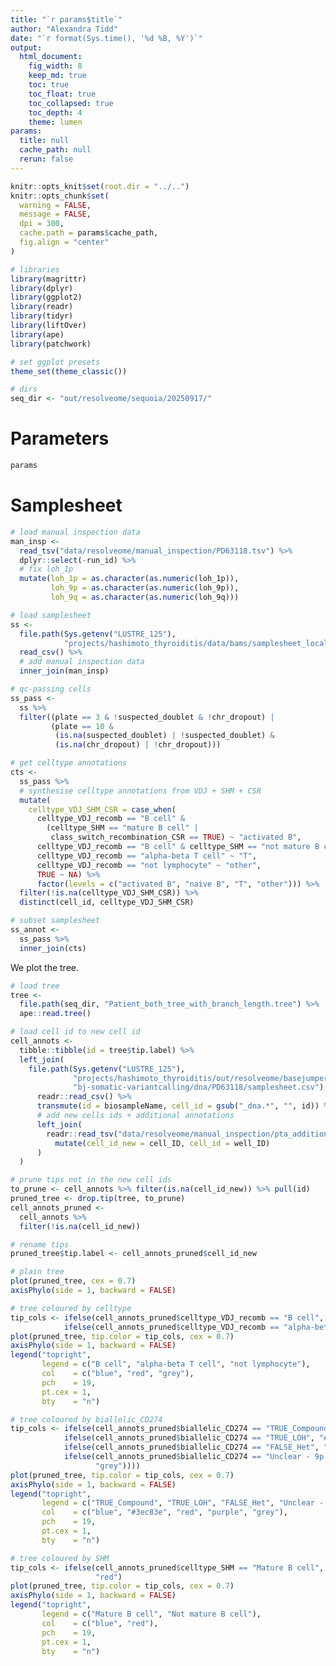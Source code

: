 ```yaml
---
title: "`r params$title`"
author: "Alexandra Tidd"
date: "`r format(Sys.time(), '%d %B, %Y')`"
output:
  html_document:
    fig_width: 8
    keep_md: true
    toc: true
    toc_float: true
    toc_collapsed: true
    toc_depth: 4
    theme: lumen
params:
  title: null
  cache_path: null
  rerun: false
---
```


```r
knitr::opts_knit$set(root.dir = "../..")
knitr::opts_chunk$set(
  warning = FALSE,
  message = FALSE,
  dpi = 300,
  cache.path = params$cache_path,
  fig.align = "center"
)
```

```r
# libraries
library(magrittr)
library(dplyr)
library(ggplot2)
library(readr)
library(tidyr)
library(liftOver)
library(ape)
library(patchwork)

# set ggplot presets
theme_set(theme_classic())

# dirs
seq_dir <- "out/resolveome/sequoia/20250917/"
```

# Parameters

```r
params
```

# Samplesheet

```r
# load manual inspection data
man_insp <-
  read_tsv("data/resolveome/manual_inspection/PD63118.tsv") %>%
  dplyr::select(-run_id) %>%
  # fix loh_1p
  mutate(loh_1p = as.character(as.numeric(loh_1p)),
         loh_9p = as.character(as.numeric(loh_9p)),
         loh_9q = as.character(as.numeric(loh_9q)))

# load samplesheet
ss <-
  file.path(Sys.getenv("LUSTRE_125"),
            "projects/hashimoto_thyroiditis/data/bams/samplesheet_local.csv") %>%
  read_csv() %>%
  # add manual inspection data
  inner_join(man_insp)

# qc-passing cells
ss_pass <-
  ss %>%
  filter((plate == 3 & !suspected_doublet & !chr_dropout) |
         (plate == 10 &
          (is.na(suspected_doublet) | !suspected_doublet) &
          (is.na(chr_dropout) | !chr_dropout)))

# get celltype annotations
cts <-
  ss_pass %>%
  # synthesise celltype annotations from VDJ + SHM + CSR
  mutate(
    celltype_VDJ_SHM_CSR = case_when(
      celltype_VDJ_recomb == "B cell" &
        (celltype_SHM == "mature B cell" |
         class_switch_recombination_CSR == TRUE) ~ "activated B",
      celltype_VDJ_recomb == "B cell" & celltype_SHM == "not mature B cell" ~ "naive B",
      celltype_VDJ_recomb == "alpha-beta T cell" ~ "T",
      celltype_VDJ_recomb == "not lymphocyte" ~ "other",
      TRUE ~ NA) %>%
      factor(levels = c("activated B", "naive B", "T", "other"))) %>%
  filter(!is.na(celltype_VDJ_SHM_CSR)) %>%
  distinct(cell_id, celltype_VDJ_SHM_CSR)

# subset samplesheet
ss_annot <-
  ss_pass %>%
  inner_join(cts)
```

We plot the tree.

```r
# load tree
tree <-
  file.path(seq_dir, "Patient_both_tree_with_branch_length.tree") %>%
  ape::read.tree()

# load cell id to new cell id
cell_annots <-
  tibble::tibble(id = tree$tip.label) %>%
  left_join(
    file.path(Sys.getenv("LUSTRE_125"),
              "projects/hashimoto_thyroiditis/out/resolveome/basejumper",
              "bj-somatic-variantcalling/dna/PD63118/samplesheet.csv") %>%
      readr::read_csv() %>%
      transmute(id = biosampleName, cell_id = gsub("_dna.*", "", id)) %>%
      # add new cells ids + additional annotations
      left_join(
        readr::read_tsv("data/resolveome/manual_inspection/pta_additional_annotation_H1.tsv") %>%
          mutate(cell_id_new = cell_ID, cell_id = well_ID)
      )
  )

# prune tips not in the new cell ids
to_prune <- cell_annots %>% filter(is.na(cell_id_new)) %>% pull(id)
pruned_tree <- drop.tip(tree, to_prune)
cell_annots_pruned <-
  cell_annots %>%
  filter(!is.na(cell_id_new))

# rename tips
pruned_tree$tip.label <- cell_annots_pruned$cell_id_new

# plain tree
plot(pruned_tree, cex = 0.7)
axisPhylo(side = 1, backward = FALSE)

# tree coloured by celltype
tip_cols <- ifelse(cell_annots_pruned$celltype_VDJ_recomb == "B cell", "blue",
            ifelse(cell_annots_pruned$celltype_VDJ_recomb == "alpha-beta T cell", "red", "grey"))
plot(pruned_tree, tip.color = tip_cols, cex = 0.7)
axisPhylo(side = 1, backward = FALSE)
legend("topright",
       legend = c("B cell", "alpha-beta T cell", "not lymphocyte"),
       col    = c("blue", "red", "grey"),
       pch    = 19,
       pt.cex = 1,
       bty    = "n")

# tree coloured by biallelic_CD274
tip_cols <- ifelse(cell_annots_pruned$biallelic_CD274 == "TRUE_Compound", "blue",
            ifelse(cell_annots_pruned$biallelic_CD274 == "TRUE_LOH", "#3ec83e",
            ifelse(cell_annots_pruned$biallelic_CD274 == "FALSE_Het", "red",
            ifelse(cell_annots_pruned$biallelic_CD274 == "Unclear - 9p del + intronic", "purple",
                   "grey"))))
plot(pruned_tree, tip.color = tip_cols, cex = 0.7)
axisPhylo(side = 1, backward = FALSE)
legend("topright",
       legend = c("TRUE_Compound", "TRUE_LOH", "FALSE_Het", "Unclear - 9p del + intronic", "WT/-"),
       col    = c("blue", "#3ec83e", "red", "purple", "grey"),
       pch    = 19,
       pt.cex = 1,
       bty    = "n")

# tree coloured by SHM
tip_cols <- ifelse(cell_annots_pruned$celltype_SHM == "Mature B cell", "blue",
                   "red")
plot(pruned_tree, tip.color = tip_cols, cex = 0.7)
axisPhylo(side = 1, backward = FALSE)
legend("topright",
       legend = c("Mature B cell", "Not mature B cell"),
       col    = c("blue", "red"),
       pch    = 19,
       pt.cex = 1,
       bty    = "n")
```